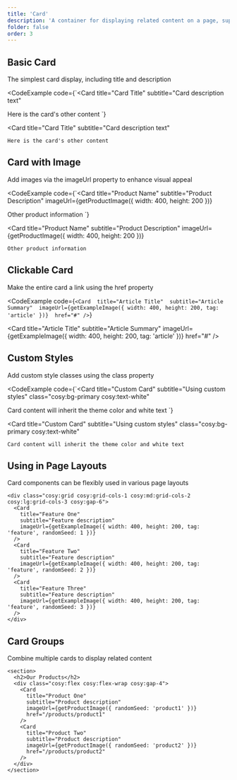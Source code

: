 ```yaml
---
title: 'Card'
description: 'A container for displaying related content on a page, supporting titles, descriptions, images, and links'
folder: false
order: 3
---
```



## Basic Card

The simplest card display, including title and description

<CodeExample
  code={`<Card 
  title="Card Title" 
  subtitle="Card description text"
>
  Here is the card's other content
</Card>`}
>
  <Card 
    title="Card Title" 
    subtitle="Card description text"
  >
    Here is the card's other content
  </Card>
</CodeExample>

## Card with Image

Add images via the imageUrl property to enhance visual appeal

<CodeExample
  code={`<Card 
  title="Product Name" 
  subtitle="Product Description" 
  imageUrl={getProductImage({ width: 400, height: 200 })}
>
  Other product information
</Card>`}
>
  <Card 
    title="Product Name" 
    subtitle="Product Description" 
    imageUrl={getProductImage({ width: 400, height: 200 })}
  >
    Other product information
  </Card>
</CodeExample>

## Clickable Card

Make the entire card a link using the href property

<CodeExample
  code={`<Card 
  title="Article Title" 
  subtitle="Article Summary" 
  imageUrl={getExampleImage({ width: 400, height: 200, tag: 'article' })} 
  href="#"
/>`}
>
  <Card 
    title="Article Title" 
    subtitle="Article Summary" 
    imageUrl={getExampleImage({ width: 400, height: 200, tag: 'article' })} 
    href="#"
  />
</CodeExample>

## Custom Styles

Add custom style classes using the class property

<CodeExample
  code={`<Card 
  title="Custom Card" 
  subtitle="Using custom styles" 
  class="cosy:bg-primary cosy:text-white"
>
  Card content will inherit the theme color and white text
</Card>`}
>
  <Card 
    title="Custom Card" 
    subtitle="Using custom styles" 
    class="cosy:bg-primary cosy:text-white"
  >
    Card content will inherit the theme color and white text
  </Card>
</CodeExample>

## Using in Page Layouts

Card components can be flexibly used in various page layouts

```astro
<div class="cosy:grid cosy:grid-cols-1 cosy:md:grid-cols-2 cosy:lg:grid-cols-3 cosy:gap-6">
  <Card 
    title="Feature One" 
    subtitle="Feature description" 
    imageUrl={getExampleImage({ width: 400, height: 200, tag: 'feature', randomSeed: 1 })}
  />
  <Card 
    title="Feature Two" 
    subtitle="Feature description" 
    imageUrl={getExampleImage({ width: 400, height: 200, tag: 'feature', randomSeed: 2 })}
  />
  <Card 
    title="Feature Three" 
    subtitle="Feature description" 
    imageUrl={getExampleImage({ width: 400, height: 200, tag: 'feature', randomSeed: 3 })}
  />
</div>
```

## Card Groups

Combine multiple cards to display related content

```astro
<section>
  <h2>Our Products</h2>
  <div class="cosy:flex cosy:flex-wrap cosy:gap-4">
    <Card 
      title="Product One" 
      subtitle="Product description" 
      imageUrl={getProductImage({ randomSeed: 'product1' })} 
      href="/products/product1"
    />
    <Card 
      title="Product Two" 
      subtitle="Product description" 
      imageUrl={getProductImage({ randomSeed: 'product2' })} 
      href="/products/product2"
    />
  </div>
</section>
``` 
